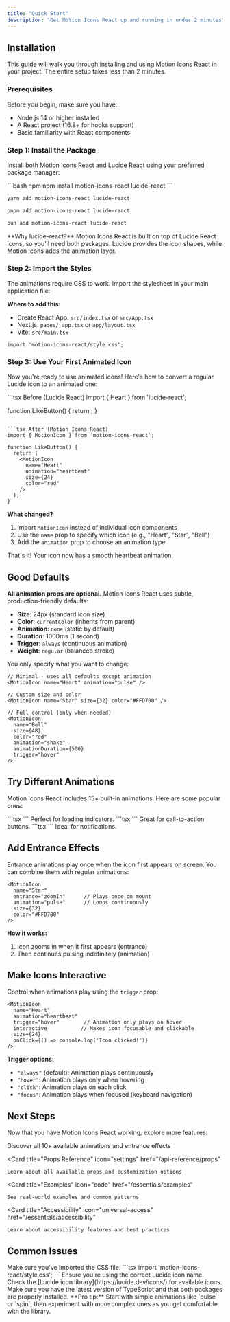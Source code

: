 ```yaml
---
title: "Quick Start"
description: "Get Motion Icons React up and running in under 2 minutes"
---
```


<style>
{`
/* Hide Mintlify branding */
[class*="powered"],
[class*="mintlify"],
.footer-branding,
.powered-by,
a[href*="mintlify.com"],
a[href*="mintlify"] {
  display: none !important;
  visibility: hidden !important;
}

/* Light theme - dark text on white background */
body, p, span, div, h1, h2, h3, h4, h5, h6 {
  color: #1E293B !important;
  background-color: white !important;
}

/* Dark theme - white text on black background */
.dark body, .dark p, .dark span, .dark div, 
.dark h1, .dark h2, .dark h3, .dark h4, .dark h5, .dark h6 {
  color: white !important;
  background-color: #000000 !important;
}

/* Blue hover states for both themes */
a:hover {
  color: #2563EB !important;
}

/* Links - dark in light mode, white in dark mode */
a {
  color: #475569 !important;
}

.dark a {
  color: white !important;
}

`}
</style>

## Installation

This guide will walk you through installing and using Motion Icons React in your project. The entire setup takes less than 2 minutes.

### Prerequisites

Before you begin, make sure you have:
- Node.js 14 or higher installed
- A React project (16.8+ for hooks support)
- Basic familiarity with React components

### Step 1: Install the Package

Install both Motion Icons React and Lucide React using your preferred package manager:

<CodeGroup>
```bash npm
npm install motion-icons-react lucide-react
```

```bash yarn
yarn add motion-icons-react lucide-react
```

```bash pnpm
pnpm add motion-icons-react lucide-react
```

```bash bun
bun add motion-icons-react lucide-react
```
</CodeGroup>

<Note>
  **Why lucide-react?** Motion Icons React is built on top of Lucide React icons, so you'll need both packages. Lucide provides the icon shapes, while Motion Icons adds the animation layer.
</Note>

### Step 2: Import the Styles

The animations require CSS to work. Import the stylesheet in your main application file:

**Where to add this:**
- Create React App: `src/index.tsx` or `src/App.tsx`
- Next.js: `pages/_app.tsx` or `app/layout.tsx`
- Vite: `src/main.tsx`

```tsx
import 'motion-icons-react/style.css';
```

### Step 3: Use Your First Animated Icon

Now you're ready to use animated icons! Here's how to convert a regular Lucide icon to an animated one:

<CodeGroup>
```tsx Before (Lucide React)
import { Heart } from 'lucide-react';

function LikeButton() {
  return <Heart size={24} color="red" />;
}
```

```tsx After (Motion Icons React)
import { MotionIcon } from 'motion-icons-react';

function LikeButton() {
  return (
    <MotionIcon
      name="Heart"
      animation="heartbeat"
      size={24}
      color="red"
    />
  );
}
```
</CodeGroup>

**What changed?**
1. Import `MotionIcon` instead of individual icon components
2. Use the `name` prop to specify which icon (e.g., "Heart", "Star", "Bell")
3. Add the `animation` prop to choose an animation type

That's it! Your icon now has a smooth heartbeat animation.

## Good Defaults

**All animation props are optional.** Motion Icons React uses subtle, production-friendly defaults:

- **Size**: 24px (standard icon size)
- **Color**: `currentColor` (inherits from parent)
- **Animation**: `none` (static by default)
- **Duration**: 1000ms (1 second)
- **Trigger**: `always` (continuous animation)
- **Weight**: `regular` (balanced stroke)

You only specify what you want to change:

```tsx
// Minimal - uses all defaults except animation
<MotionIcon name="Heart" animation="pulse" />

// Custom size and color
<MotionIcon name="Star" size={32} color="#FFD700" />

// Full control (only when needed)
<MotionIcon
  name="Bell"
  size={48}
  color="red"
  animation="shake"
  animationDuration={500}
  trigger="hover"
/>
```

## Try Different Animations

Motion Icons React includes 15+ built-in animations. Here are some popular ones:

<Tabs>
  <Tab title="Spin Animation">
    ```tsx
    <MotionIcon
      name="Loader2"
      animation="spin"
      size={24}
    />
    ```
    Perfect for loading indicators.
  </Tab>
  
  <Tab title="Bounce Animation">
    ```tsx
    <MotionIcon
      name="ArrowUp"
      animation="bounce"
      size={24}
    />
    ```
    Great for call-to-action buttons.
  </Tab>
  
  <Tab title="Pulse Animation">
    ```tsx
    <MotionIcon
      name="Bell"
      animation="pulse"
      size={24}
    />
    ```
    Ideal for notifications.
  </Tab>
</Tabs>

## Add Entrance Effects

Entrance animations play once when the icon first appears on screen. You can combine them with regular animations:

```tsx
<MotionIcon
  name="Star"
  entrance="zoomIn"      // Plays once on mount
  animation="pulse"      // Loops continuously
  size={32}
  color="#FFD700"
/>
```

**How it works:**
1. Icon zooms in when it first appears (entrance)
2. Then continues pulsing indefinitely (animation)

## Make Icons Interactive

Control when animations play using the `trigger` prop:

```tsx
<MotionIcon
  name="Heart"
  animation="heartbeat"
  trigger="hover"        // Animation only plays on hover
  interactive           // Makes icon focusable and clickable
  size={24}
  onClick={() => console.log('Icon clicked!')}
/>
```

**Trigger options:**
- `"always"` (default): Animation plays continuously
- `"hover"`: Animation plays only when hovering
- `"click"`: Animation plays on each click
- `"focus"`: Animation plays when focused (keyboard navigation)

## Next Steps

Now that you have Motion Icons React working, explore more features:

<CardGroup cols={2}>
  <Card
    title="Animation Types"
    icon="play"
    href="/essentials/animations"
  >
    Discover all 10+ available animations and entrance effects
  </Card>
  
  <Card
    title="Props Reference"
    icon="settings"
    href="/api-reference/props"
  >
    Learn about all available props and customization options
  </Card>
  
  <Card
    title="Examples"
    icon="code"
    href="/essentials/examples"
  >
    See real-world examples and common patterns
  </Card>
  
  <Card
    title="Accessibility"
    icon="universal-access"
    href="/essentials/accessibility"
  >
    Learn about accessibility features and best practices
  </Card>
</CardGroup>

## Common Issues

<AccordionGroup>
  <Accordion icon="exclamation-triangle" title="Animations not working">
    Make sure you've imported the CSS file:
    ```tsx
    import 'motion-icons-react/style.css';
    ```
  </Accordion>
  
  <Accordion icon="question-circle" title="Icon not found">
    Ensure you're using the correct Lucide icon name. Check the [Lucide icon library](https://lucide.dev/icons/) for available icons.
  </Accordion>
  
  <Accordion icon="info-circle" title="TypeScript errors">
    Make sure you have the latest version of TypeScript and that both packages are properly installed.
  </Accordion>
</AccordionGroup>

<Tip>
  **Pro tip:** Start with simple animations like `pulse` or `spin`, then experiment with more complex ones as you get comfortable with the library.
</Tip>
